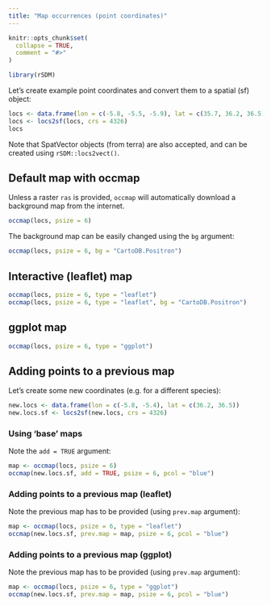 ```yaml
---
title: "Map occurrences (point coordinates)"
---
```


```r
knitr::opts_chunk$set(
  collapse = TRUE,
  comment = "#>"
)
```

```r
library(rSDM)
```

Let's create example point coordinates and convert them to a spatial (sf) object:

```r
locs <- data.frame(lon = c(-5.8, -5.5, -5.9), lat = c(35.7, 36.2, 36.5))
locs <- locs2sf(locs, crs = 4326)
locs
```

Note that SpatVector objects (from terra) are also accepted, and can be created using `rSDM::locs2vect()`.

## Default map with occmap

Unless a raster `ras` is provided, `occmap` will automatically download a background map from the internet. 

```r
occmap(locs, psize = 6)
```

The background map can be easily changed using the `bg` argument:

```r
occmap(locs, psize = 6, bg = "CartoDB.Positron")
```



## Interactive (leaflet) map

```r
occmap(locs, psize = 6, type = "leaflet")
occmap(locs, psize = 6, type = "leaflet", bg = "CartoDB.Positron")
```


## ggplot map

```r
occmap(locs, psize = 6, type = "ggplot")
```


## Adding points to a previous map

Let's create some new coordinates (e.g. for a different species):

```r
new.locs <- data.frame(lon = c(-5.8, -5.4), lat = c(36.2, 36.5))
new.locs.sf <- locs2sf(new.locs, crs = 4326)
```

### Using 'base' maps

Note the `add = TRUE` argument:

```r
map <- occmap(locs, psize = 6)
occmap(new.locs.sf, add = TRUE, psize = 6, pcol = "blue")
```


### Adding points to a previous map (leaflet)

Note the previous map has to be provided (using `prev.map` argument):

```r
map <- occmap(locs, psize = 6, type = "leaflet")
occmap(new.locs.sf, prev.map = map, psize = 6, pcol = "blue")
```


### Adding points to a previous map (ggplot)

Note the previous map has to be provided (using `prev.map` argument):

```r
map <- occmap(locs, psize = 6, type = "ggplot")
occmap(new.locs.sf, prev.map = map, psize = 6, pcol = "blue")
```


